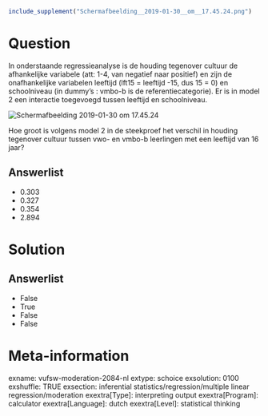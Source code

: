 ```{r, echo = FALSE, results = "hide"}
include_supplement("Schermafbeelding__2019-01-30__om__17.45.24.png")
```

Question
========
In onderstaande regressieanalyse is de houding tegenover cultuur de
afhankelijke variabele (att: 1-4, van negatief naar positief) en zijn de
onafhankelijke variabelen leeftijd (lft15 = leeftijd -15, dus 15 = 0) en
schoolniveau (in dummy’s : vmbo-b is de referentiecategorie). Er is in
model 2 een interactie toegevoegd tussen leeftijd en schoolniveau.  
  
<img src="Schermafbeelding__2019-01-30__om__17.45.24.png"
class="fr-fic fr-dii tvcss_2"
alt="Schermafbeelding 2019-01-30 om 17.45.24" />  
  
Hoe groot is volgens model 2 in de steekproef het verschil in houding
tegenover cultuur tussen vwo- en vmbo-b leerlingen met een leeftijd van
16 jaar?

Answerlist
----------
* 0.303
* 0.327
* 0.354
* 2.894

Solution
========










Answerlist
----------
* False
* True
* False
* False

Meta-information
================
exname: vufsw-moderation-2084-nl
extype: schoice
exsolution: 0100
exshuffle: TRUE
exsection: inferential statistics/regression/multiple linear regression/moderation
exextra[Type]: interpreting output
exextra[Program]: calculator
exextra[Language]: dutch
exextra[Level]: statistical thinking

